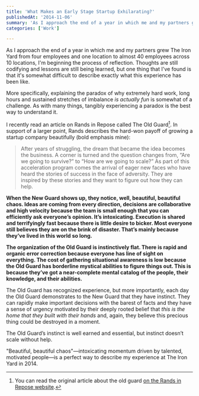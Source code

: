 ```yaml
---
title: 'What Makes an Early Stage Startup Exhilarating?'
publishedAt: '2014-11-06'
summary: 'As I approach the end of a year in which me and my partners grew The Iron Yard from four employees and one location to almost 40 employees across 10 locations, I'm beginning the process of reflection....'
categories: ['Work']

---
```


As I approach the end of a year in which me and my partners grew The Iron Yard from four employees and one location to almost 40 employees across 10 locations, I'm beginning the process of reflection. Thoughts are still codifying and lessons are still being learned, but one thing that I've found is that it's somewhat difficult to describe exactly what this experience has been like.

More specifically, explaining the paradox of why extremely hard work, long hours and sustained stretches of imbalance *is actually fun* is somewhat of a challenge. As with many things, tangibly experiencing a paradox is the best way to understand it.

I recently read an article on Rands in Repose called The Old Guard[^1]. In support of a larger point, Rands describes the hard-won payoff of growing a startup company beautifully (bold emphasis mine):

> After years of struggling, the dream that became the idea becomes the business. A corner is turned and the question changes from, “Are we going to survive?” to “How are we going to scale?” As part of this acceleration program comes the arrival of eager new faces who have heard the stories of success in the face of adversity. They are inspired by these stories and they want to figure out how they can help.

**When the New Guard shows up, they notice, well, beautiful, beautiful chaos. Ideas are coming from every direction, decisions are collaborative and high velocity because the team is small enough that you can efficiently ask everyone’s opinion. It’s intoxicating. Execution is shared and terrifyingly fast because there is little desire to bicker. Most everyone still believes they are on the brink of disaster. That’s mainly because they’ve lived in this world so long.**

**The organization of the Old Guard is instinctively flat. There is rapid and organic error correction because everyone has line of sight on everything. The cost of gathering situational awareness is low because the Old Guard has borderline mystical abilities to figure things out. This is because they’ve got a near-complete mental catalog of the people, their knowledge, and their abilities.**

The Old Guard has recognized experience, but more importantly, each day the Old Guard demonstrates to the New Guard that they have instinct. They can rapidly make important decisions with the barest of facts and they have a sense of urgency motivated by their deeply rooted belief that *this is the home that they built with their hands* and, again, they believe this precious thing could be destroyed in a moment.

The Old Guard’s instinct is well earned and essential, but instinct doesn’t scale without help.

"Beautiful, beautiful chaos"—intoxicating momentum driven by talented, motivated people—is a perfect way to describe my experience at The Iron Yard in 2014.

[^1]: You can read the original article about the old guard [on the Rands in Repose website](http://randsinrepose.com/archives/the-old-guard/).

